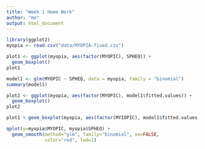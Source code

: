 ```yaml
---
title: "Week 1 Home Work"
author: "me"
output: html_document
---
```




```r
library(ggplot2)
myopia <- read.csv("data/MYOPIA-fixed.csv")

plot1 <- ggplot(myopia, aes(factor(MYOPIC), SPHEQ)) +
  geom_boxplot()
plot1
```



```r
model1 <- glm(MYOPIC ~ SPHEQ, data = myopia, family = "binomial")
summary(model1)
```

```r
plot2 <- ggplot(myopia, aes(factor(MYOPIC), model1$fitted.values)) +
  geom_boxplot()
plot2
```

```r
plot1 + geom_boxplot(myopia, aes(factor(MYIOPIC), model1$fitted.values))
```

```r
qplot(y=myopia$MYOPIC, myopia$SPHEQ) +
  geom_smooth(method="glm", family="binomial", se=FALSE, 
              color="red", lwd=1)
```


